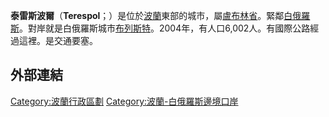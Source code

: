 {{Infobox settlement
| name = Terespol
| image_skyline     = Terespol pkp.jpg 
| image_caption     = ''PKP Railway Station in Terespol''
| image_shield = Terespol herb.svg
| pushpin_map = Poland
| pushpin_label_position = bottom
| coordinates_region = PL
| subdivision_type = 國家
| subdivision_name = {{POL}}
| subdivision_type1 = [[波蘭行政區劃|省份]]
| subdivision_name1 = [[盧布林省|盧布林]]
| subdivision_type2 = [[Powiat|County]]
| subdivision_name2 = [[Biała_Podlaska_County|Biała Podlaska]]
| subdivision_type3 = [[Gmina|Gmina]]
| subdivision_name3 = Terespol <small>(urban gmina)</small>
| leader_title = Mayor
| leader_name = Jacek Danieluk
| area_total_km2 = 10.11
| population_as_of = 2006
| population_total = 5969
| population_density_km2 = auto
| timezone = [[Central_European_Time|CET]]
| utc_offset = +1
| timezone_DST = [[Central_European_Summer_Time|CEST]]
| utc_offset_DST = +2
| latd = 52 | latm = 5 | lats =  | latNS = N | longd = 23 | longm = 34 | longs =  | longEW = E
| postal_code_type = Postal code
| postal_code = 21-550
| blank_name = [[Polish_car_number_plates|Car plates]]
| blank_info = LBI
| website = http://www.terespol-m.netbip.pl/
}} 
'''泰雷斯波爾'''（'''Terespol'''；{{lang-uk|Тереспіль|translit=Terespil}}）是位於[[波蘭|波蘭]]東部的城市，屬[[盧布林省|盧布林省]]。緊鄰[[白俄羅斯|白俄羅斯]]。對岸就是白俄羅斯城市[[布列斯特|布列斯特]]。2004年，有人口6,002人。有國際公路經過這裡。是交通要塞。

==外部連結==
{{commonscat-inline}}


{{coord|52|04|N|23|36|E|display=title}}

{{Authority control}}
[[Category:波蘭行政區劃|Category:波蘭行政區劃]]
[[Category:波蘭-白俄羅斯邊境口岸|Category:波蘭-白俄羅斯邊境口岸]]